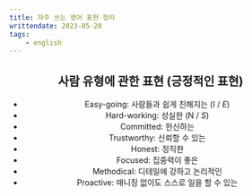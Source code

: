 ```yaml
---
title: 자주 쓰는 영어 표현 정리
writtendate: 2023-05-20
tags:
    - english
---
```



<Header />

## 사람 유형에 관한 표현 (긍정적인 표현)

- Easy-going: 사람들과 쉽게 친해지는 (I / *E*)
- Hard-working: 성실한 (N / *S*)
- Committed: 헌신하는
- Trustworthy: 신뢰할 수 있는
- Honest: 정직한
- Focused: 집중력이 좋은
- Methodical: 디테일에 강하고 논리적인
- Proactive: 매니징 없이도 스스로 일을 할 수 있는

<TagList />
<Comment />